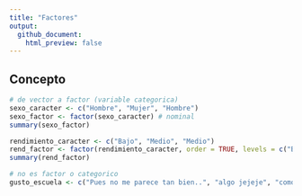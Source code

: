 ```yaml
---
title: "Factores"
output: 
  github_document:
    html_preview: false
---
```


## Concepto

```r
# de vector a factor (variable categorica)
sexo_caracter <- c("Hombre", "Mujer", "Hombre")
sexo_factor <- factor(sexo_caracter) # nominal
summary(sexo_factor)

rendimiento_caracter <- c("Bajo", "Medio", "Medio")
rend_factor <- factor(rendimiento_caracter, order = TRUE, levels = c("Bajo", "Medio", "Alto")) # ordinal
summary(rend_factor)

# no es factor o categorico
gusto_escuela <- c("Pues no me parece tan bien..", "algo jejeje", "como q si")

```


